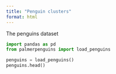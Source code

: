 ```yaml
---
title: "Penguin clusters"
format: html
---
```


The penguins dataset

```python
import pandas as pd
from palmerpenguins import load_penguins

penguins = load_penguins()
penguins.head()
```
